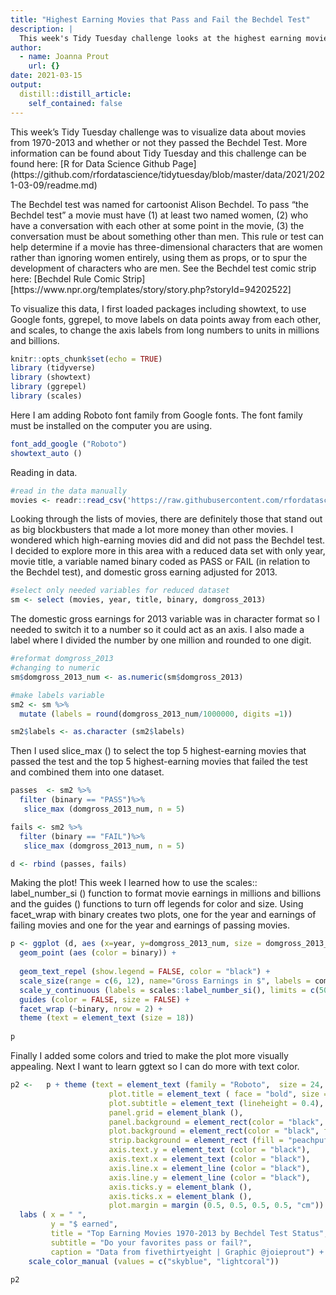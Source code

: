 ```yaml
---
title: "Highest Earning Movies that Pass and Fail the Bechdel Test"
description: |
  This week's Tidy Tuesday challenge looks at the highest earning movies from 1970-2013 that pass and fail the Bechdel test.
author:
  - name: Joanna Prout
    url: {}
date: 2021-03-15
output:
  distill::distill_article:
    self_contained: false
---
```


This week's Tidy Tuesday challenge was to visualize data about movies from 1970-2013 and whether or not they passed the Bechdel Test.  More information can be found about Tidy Tuesday and this challenge can be found here: [R for Data Science Github Page] (https://github.com/rfordatascience/tidytuesday/blob/master/data/2021/2021-03-09/readme.md)

The Bechdel test was named for cartoonist Alison Bechdel. To pass "the Bechdel test" a movie must have (1) at least two named women, (2) who have a conversation with each other at some point in the movie, (3) the conversation must be about something other than men.  This rule or test can help determine if a movie has three-dimensional characters that are women rather than ignoring women entirely, using them as props, or to spur the development of characters who are men.  See the Bechdel test comic strip here: [Bechdel Rule Comic Strip] [https://www.npr.org/templates/story/story.php?storyId=94202522]

To visualize this data, I first loaded packages including showtext, to use Google fonts, ggrepel, to move labels on data points away from each other, and scales, to change the axis labels from long numbers to units in millions and billions.

```r

knitr::opts_chunk$set(echo = TRUE)
library (tidyverse)
library (showtext)
library (ggrepel)
library (scales)
```


Here I am adding Roboto font family from Google fonts. The font family must be installed on the computer you are using.

```r

font_add_google ("Roboto")
showtext_auto ()
```

Reading in data.

```r
#read in the data manually
movies <- readr::read_csv('https://raw.githubusercontent.com/rfordatascience/tidytuesday/master/data/2021/2021-03-09/movies.csv')
```

Looking through the lists of movies, there are definitely those that stand out as big blockbusters that made a lot more money than other movies.  I wondered which high-earning movies did and did not pass the Bechdel test.  I decided to explore more in this area with a reduced data set with only year, movie title, a variable named binary coded as PASS or FAIL (in relation to the Bechdel test), and domestic gross earning adjusted for 2013.

```r
#select only needed variables for reduced dataset
sm <- select (movies, year, title, binary, domgross_2013)

```

The domestic gross earnings for 2013 variable was in character format so I needed to switch it to a number so it could act as an axis.  I also made a label where I divided the number by one million and rounded to one digit.

```r
#reformat domgross_2013 
#changing to numeric
sm$domgross_2013_num <- as.numeric(sm$domgross_2013)

#make labels variable
sm2 <- sm %>%
  mutate (labels = round(domgross_2013_num/1000000, digits =1))

sm2$labels <- as.character (sm2$labels)

```

Then I used slice_max () to select the top 5 highest-earning movies that passed the test and the top 5 highest-earning movies that failed the test and combined them into one dataset.

```r
passes  <- sm2 %>%
  filter (binary == "PASS")%>%
   slice_max (domgross_2013_num, n = 5)

fails <- sm2 %>%
  filter (binary == "FAIL")%>%
   slice_max (domgross_2013_num, n = 5)

d <- rbind (passes, fails)
```


Making the plot! This week I learned how to use the scales:: label_number_si () function to format movie earnings in millions and billions and the guides () functions to turn off legends for color and size. Using facet_wrap with binary creates two plots, one for the year and earnings of failing movies and one for the year and earnings of passing movies. 

```r
p <- ggplot (d, aes (x=year, y=domgross_2013_num, size = domgross_2013_num, label = title, color = binary)) +
  geom_point (aes (color = binary)) +
 
  geom_text_repel (show.legend = FALSE, color = "black") +
  scale_size(range = c(6, 12), name="Gross Earnings in $", labels = comma) +
  scale_y_continuous (labels = scales::label_number_si(), limits = c(500000000, 2500000000)) +
  guides (color = FALSE, size = FALSE) +
  facet_wrap (~binary, nrow = 2) +
  theme (text = element_text (size = 18))
  
p
```
Finally I added some colors and tried to make the plot more visually appealing.  Next I want to learn ggtext so I can do more with text color.

```r
p2 <-   p + theme (text = element_text (family = "Roboto",  size = 24, color = "black"),
                      plot.title = element_text ( face = "bold", size = 30, color = "black"),
                      plot.subtitle = element_text (lineheight = 0.4),
                      panel.grid = element_blank (),
                      panel.background = element_rect(color = "black", fill = "white"),
                      plot.background = element_rect(color = "black", fill = "ivory"),
                      strip.background = element_rect (fill = "peachpuff", color = "black"),
                      axis.text.y = element_text (color = "black"),
                      axis.text.x = element_text (color = "black"),
                      axis.line.x = element_line (color = "black"),
                      axis.line.y = element_line (color = "black"),
                      axis.ticks.y = element_blank (),
                      axis.ticks.x = element_blank (),
                      plot.margin = margin (0.5, 0.5, 0.5, 0.5, "cm")) +
  labs ( x = " ",
         y = "$ earned",
         title = "Top Earning Movies 1970-2013 by Bechdel Test Status",
         subtitle = "Do your favorites pass or fail?",
         caption = "Data from fivethirtyeight | Graphic @joieprout") +
    scale_color_manual (values = c("skyblue", "lightcoral"))

p2
```


